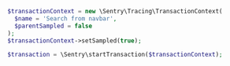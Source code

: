```php
$transactionContext = new \Sentry\Tracing\TransactionContext(
  $name = 'Search from navbar',
  $parentSampled = false
);
$transactionContext->setSampled(true);

$transaction = \Sentry\startTransaction($transactionContext);
```
